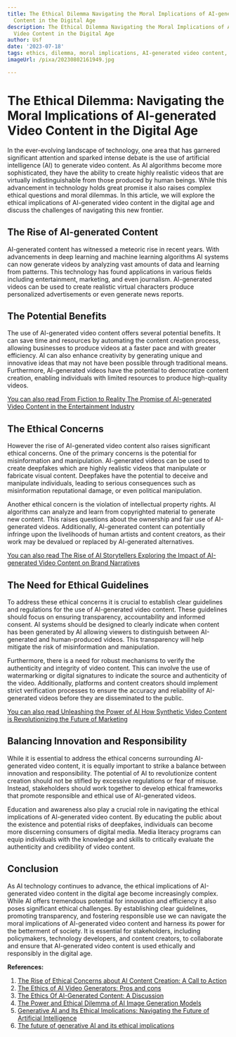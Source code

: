 ```yaml
---
title: The Ethical Dilemma Navigating the Moral Implications of AI-generated Video
  Content in the Digital Age
description: The Ethical Dilemma Navigating the Moral Implications of AI-generated
  Video Content in the Digital Age
author: Usf
date: '2023-07-18'
tags: ethics, dilemma, moral implications, AI-generated video content, digital age
imageUrl: /pixa/20230802161949.jpg

---
```

# The Ethical Dilemma: Navigating  the Moral Implications of AI-generated Video Content in the Digital Age

In the ever-evolving landscape of  technology, one area  that has garnered significant attention  and sparked intense debate  is the use of artificial intelligence (AI) to  generate video content.  As AI algorithms become more sophisticated, they have the ability to create highly  realistic videos that are  virtually  indistinguishable from  those produced by human  beings. While this advancement in technology holds great  promise it also raises complex ethical questions and moral dilemmas. In this article, we will explore the ethical implications of  AI-generated video  content in the  digital age and discuss the challenges of navigating this  new  frontier.

## The Rise of AI-generated Content

AI-generated content has witnessed  a meteoric rise in recent years. With advancements in deep learning and  machine learning algorithms AI systems can now generate  videos by analyzing vast amounts of  data and learning from patterns.  This technology has found applications in various fields including entertainment, marketing, and even journalism. AI-generated videos can be used to create realistic virtual characters produce personalized advertisements or even generate news reports.

## The Potential Benefits

The use of AI-generated video content offers several potential benefits. It  can save time and resources by automating  the content creation process, allowing businesses to produce  videos at a faster pace and  with greater efficiency. AI can also enhance creativity by generating unique  and innovative ideas that may not have been possible through traditional means. Furthermore, AI-generated videos have the potential to democratize content creation, enabling individuals with limited resources to produce high-quality  videos.

[You can also read From Fiction to Reality The  Promise of AI-generated Video Content in the Entertainment Industry](From%20Fiction%20to%20Reality%20The%20Promise%20of%20AI-generated%20Video%20Content%20in%20the%20Entertainment%20Industry)


## The Ethical Concerns

However the rise of  AI-generated video content also raises significant ethical concerns. One  of the primary concerns is the potential for misinformation and  manipulation. AI-generated videos can be used to create  deepfakes which are highly realistic  videos that manipulate or fabricate visual content. Deepfakes have the potential to deceive and manipulate individuals, leading to serious consequences such as misinformation reputational  damage, or  even political manipulation.

Another ethical concern is the violation of intellectual property rights. AI algorithms can analyze and  learn from copyrighted material to generate new  content. This raises questions about the ownership and fair use of AI-generated videos. Additionally, AI-generated content can potentially infringe upon the livelihoods of human artists and content creators, as their work may be devalued or replaced by AI-generated alternatives.

[You can also read The Rise of AI Storytellers Exploring the Impact of AI-generated Video Content on Brand Narratives](The%20Rise%20of%20AI%20Storytellers%20Exploring%20the%20Impact%20of%20AI-generated%20Video%20Content%20on%20Brand%20Narratives)


## The Need for Ethical Guidelines

To  address these  ethical concerns it is crucial to  establish clear guidelines and regulations for  the use of AI-generated video content. These  guidelines should focus on ensuring transparency, accountability and informed consent.  AI systems should be designed  to clearly indicate when content has been generated by AI allowing viewers  to distinguish between AI-generated and human-produced videos. This  transparency  will help mitigate the  risk of  misinformation and manipulation.

Furthermore, there is a need  for robust mechanisms to verify the authenticity and integrity of video content. This can involve the use of watermarking or digital signatures to indicate the source and authenticity  of the video. Additionally, platforms and content creators should implement strict verification processes to ensure the accuracy and reliability of AI-generated videos  before they are disseminated to the public.

[You can also read Unleashing the Power of AI How Synthetic Video Content is Revolutionizing the Future of Marketing](Unleashing%20the%20Power%20of%20AI%20How%20Synthetic%20Video%20Content%20is%20Revolutionizing%20the%20Future%20of%20Marketing)


## Balancing Innovation and Responsibility

While it is essential to address the ethical concerns surrounding AI-generated video content, it is  equally important to strike a balance between innovation  and responsibility. The  potential of AI to revolutionize content creation should not be stifled by excessive regulations or fear of misuse. Instead, stakeholders should work together  to  develop ethical frameworks that promote responsible and  ethical use of AI-generated videos.

Education and awareness  also play a crucial role in navigating the ethical implications of AI-generated video content. By educating the public about the existence  and potential  risks of deepfakes, individuals can become more discerning consumers of digital  media. Media literacy programs can equip individuals with  the knowledge and skills to critically evaluate the  authenticity and credibility of  video content.

## Conclusion

As AI technology continues to advance, the  ethical implications of AI-generated video content  in the digital age become increasingly complex. While AI  offers tremendous  potential for  innovation and efficiency it also poses significant ethical challenges. By establishing clear guidelines, promoting transparency, and fostering responsible use we  can navigate the moral implications of AI-generated video  content and harness its power for the betterment  of society. It is essential for stakeholders, including policymakers, technology developers, and content creators,  to collaborate and ensure that AI-generated video content is used ethically and responsibly in the digital age.

**References:**

1. [The Rise of Ethical  Concerns about  AI Content Creation: A Call to  Action](https://www.computer.org/publications/tech-news/trends/ethical-concerns-on-ai-content-creation)
2. [The Ethics of AI Video Generators: Pros and cons](https://animoto.com/blog/video-tips/ai-video-generator-ethics)
3. [The Ethics Of AI-Generated Content:  A Discussion](https://originality.ai/blog/ethics-of-ai-generated-content)
4. [The Power and  Ethical Dilemma of AI Image Generation Models](https://thenewstack.io/the-power-and-ethical-dilemma-of-ai-image-generation-models)
5. [Generative AI and Its Ethical Implications: Navigating the Future of Artificial Intelligence](https://www.blueprintcreativegroup.com/generative-ai-and-its-ethical-implications-navigating-the-future-of-artificial-intelligence)
6. [The future  of generative AI  and its ethical  implications](https://venturebeat.com/ai/the-future-of-generative-ai-and-its-ethical-implications)